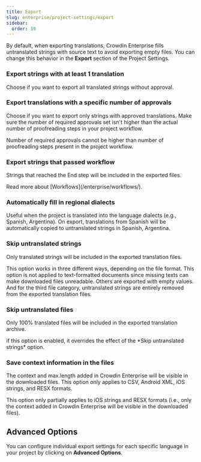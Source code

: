 ```yaml
---
title: Export
slug: enterprise/project-settings/export
sidebar:
  order: 10
---
```



By default, when exporting translations, Crowdin Enterprise fills untranslated strings with source text to avoid exporting empty files. You can change this behavior in the **Export** section of the Project Settings.

### Export strings with at least 1 translation

Choose if you want to export all translated strings without approval.

### Export translations with a specific number of approvals

Choose if you want to export only strings with approved translations. Make sure the number of required approvals set isn't higher than the actual number of proofreading steps in your project workflow.

<Aside>
  Number of required approvals cannot be higher than number of proofreading steps present in the project workflow.
</Aside>

### Export strings that passed workflow

Strings that reached the End step will be included in the exported files.

<ReadMore>
  Read more about [Workflows](/enterprise/workflows/).
</ReadMore>

### Automatically fill in regional dialects

Useful when the project is translated into the language dialects (e.g., Spanish, Argentina). On export, translations from Spanish will be automatically copied to untranslated strings in Spanish, Argentina.

### Skip untranslated strings

Only translated strings will be included in the exported translation files.

This option works in three different ways, depending on the file format. This option is not applied to text-formatted documents since missing texts can make downloaded files unreadable. Others are exported with empty values. And for the third file category, untranslated strings are entirely removed from the exported translation files.

<Include file="skip-untranslated-strings-formats.mdx" />

### Skip untranslated files

Only 100% translated files will be included in the exported translation archive.

<Aside>
  if this option is enabled, it overrides the effect of the *Skip untranslated strings* option.
</Aside>

### Save context information in the files

The context and max.length added in Crowdin Enterprise will be visible in the downloaded files. This option only applies to CSV, Android XML, iOS strings, and RESX formats.

<Aside type="caution" title="Limitations">
  This option only partially applies to iOS strings and RESX formats (i.e., only the context added in Crowdin Enterprise will be visible in the downloaded files).
</Aside>

## Advanced Options

You can configure individual export settings for each specific language in your project by clicking on **Advanced Options**.

